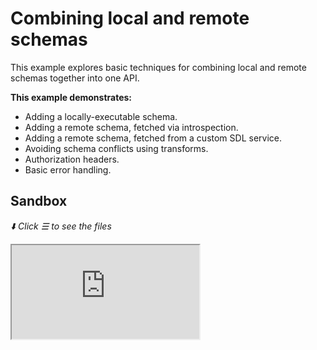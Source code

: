 # Combining local and remote schemas

This example explores basic techniques for combining local and remote schemas together into one API.

**This example demonstrates:**

- Adding a locally-executable schema.
- Adding a remote schema, fetched via introspection.
- Adding a remote schema, fetched from a custom SDL service.
- Avoiding schema conflicts using transforms.
- Authorization headers.
- Basic error handling.

## Sandbox

_⬇️ Click ☰ to see the files_

<iframe
  src="https://codesandbox.io/embed/github/ardatan/schema-stitching/tree/master/examples/combining-local-and-remote-schemas?codemirror=1&fontsize=14&initialpath=/graphql&theme=dark"
  className="mt-6 w-full h-[500px] rounded-md"
  title="combining-local-and-remote-schemas"
  allow="geolocation; microphone; camera; midi; vr; accelerometer; gyroscope; payment; ambient-light-sensor; encrypted-media; usb"
   sandbox="allow-forms allow-modals allow-popups allow-presentation allow-same-origin allow-scripts"
/>

> You can also see the project on GitHub [here](https://github.com/ardatan/schema-stitching/tree/master/examples/combining-local-and-remote-schemas).

The following services are available for interactive queries:

- **Stitched gateway:** listening on 4000/graphql
- _Products subservice_: listening on 4001/graphql
- _Storefronts subservice_: listening on 4002/graphql

## Summary

Visit the stitched gateway and try running the following query:

```graphql
query {
  product(upc: "1") {
    upc
    name
  }
  rainforestProduct(upc: "2") {
    upc
    name
  }
  storefront(id: "2") {
    id
    name
  }
  errorCodes
  heartbeat
}
```

The results of this query are live-proxied from the underlying subschemas by the stitched gateway:

- `product` comes from the remote Products server. This service is added into the stitched schema using introspection, i.e.: `schemaFromExecutor` from the `@graphql-tools/wrap` package. Introspection is a tidy way to incorporate remote schemas, but be careful: not all GraphQL servers enable introspection, and those that do will not include custom directives.

- `rainforestProduct` also comes from the remote Products server, although here we're pretending it's a third-party API (say, a product database named after a rainforest...). To avoid naming conflicts between our own Products schema and the Rainforest API schema, transforms are used to prefix the names of all types and fields that come from the Rainforest API.

- `storefront` comes from the remote Storefronts server. This service is added to the stitched schema by querying its SDL through its own GraphQL API (very meta). While this is less conventional than introspection, it works with introspection disabled and may include custom directives.

- `errorCodes` comes from a locally-executable schema running on the gateway server itself. This schema is built using `makeExecutableSchema` from the `@graphql-tools/schema` package, and then stitched directly into the combined schema. Note that this still operates as a standalone schema instance that is proxied by the top-level gateway schema.

- `heartbeat` comes from type definitions and resolvers built directly into the gateway proxy layer. This is the only field in this example that returns _directly_ from the gateway schema itself; everything else delegates to an underlying subschema instance.

## Authorization

Authorization is relatively straightforward in a stitched schema; the only trick is that the gateway schema must pass any user authorization information (generally just an `Authorization` header) through to the underlying subservices. This is a two step process:

1. Transfer authorization information from the gateway request into GraphQL context for the request:

```ts
createYoga({
  context: ({ request }) => ({
    authHeader: request.headers.get('authorization')
  })
})
```

2. Add this authorization from context into the executor that builds subschema requests:

```js
buildHTTPExecutor({
  endpoint: 'http://localhost:4001/graphql',
  headers({ context }) {
    return {
      Authorization: context.authHeader
    }
  }
})
```

Also note that this example passes an `adminContext` into all introspection/SDL queries used to fetch remote subschemas. These requests are performed on behalf of the _gateway application_, not any specific user request. Therefore, this administrative context should provide app-to-app credentials on behalf of the gateway.

## Error handling

Try fetching a missing record, for example:

```graphql
query {
  product(upc: "99") {
    upc
    name
  }
}
```

You'll receive a meaningful `NOT_FOUND` error rather than an uncontextualized null response. When building your subservices, always return meaningful errors that can flow through the stitched schema. This becomes particularily important once stitching begins to proxy records across document paths, at which time the confusion of uncontextualized failures will compound. Schema stitching errors are as good as the errors implemented by your subservices.
